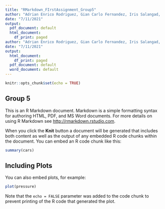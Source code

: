 ```yaml
---
title: "RMarkdown_FIrstAssignment_Group5"
author: "Adrian Enrico Rodriguez, Gian Carlo Fernandez, Iris Salangad, John Kyle Lluz"
date: "7/11/2021"
output:
  pdf_document: default
  html_document:
    df_print: paged
author: "Adrian Enrico Rodriguez, Gian Carlo Fernandez, Iris Salangad, John Kyle Lluz"
date: "7/11/2021"
output:
  html_document:
    df_print: paged
  pdf_document: default
  word_document: default
---
```


```r
knitr::opts_chunk$set(echo = TRUE)
```

## Group 5

This is an R Markdown document. Markdown is a simple formatting syntax for authoring HTML, PDF, and MS Word documents. For more details on using R Markdown see <http://rmarkdown.rstudio.com>.

When you click the **Knit** button a document will be generated that includes both content as well as the output of any embedded R code chunks within the document. You can embed an R code chunk like this:

```r
summary(cars)
```

## Including Plots

You can also embed plots, for example:

```r
plot(pressure)
```

Note that the `echo = FALSE` parameter was added to the code chunk to prevent printing of the R code that generated the plot.
